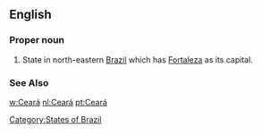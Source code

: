 ==English==

===Proper noun===
{{en-proper noun}}
#State in north-eastern [[Brazil]] which has [[Fortaleza]] as its capital.
===See Also===
[[w:Ceará]]
[[Category:States of Brazil]]
[[nl:Ceará]]
[[pt:Ceará]]